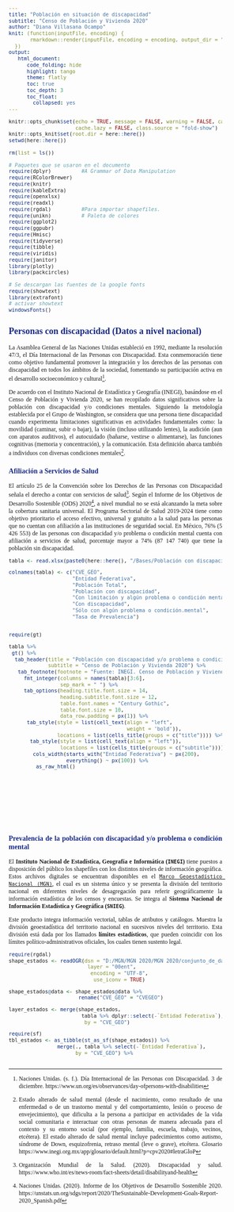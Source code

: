 ```yaml
---
title: "Población en situación de discapacidad"
subtitle: "Censo de Población y Vivienda 2020"
author: "Diana Villasana Ocampo"
knit: (function(inputFile, encoding) {
       rmarkdown::render(inputFile, encoding = encoding, output_dir = "../Output/")
  })
output:
   html_document:
      code_folding: hide
      highlight: tango
      theme: flatly
      toc: true
      toc_depth: 3
      toc_float:
        collapsed: yes
---
```


```{=html}
<style type="text/css">
body {
text-align: justify;
font-style: normal;
font-family: "Montserrat";
font-size: 12px
}
h1.title {
  font-size: 40px;
  color: #000D3B;
}
h1 {
  color: #B6854D;
}
h2 {
  color: #172984;
}
h3 {
  color: #172984;
}
</style>
```

```{=html}
<style>
.nav>li>a {
    position: relative;
    display: block;
    padding: 10px 15px;
    color: #1C3BA4
}
.nav-pills>li.active>a, .nav-pills>li.active>a:hover, .nav-pills>li>a:focus {
    color: #ffffff;
    background-color: #09C2BC
}
</style>
```

```{=html}
<style>
.tile1-text {
    position: relative;
    display: block;
    padding: 10px 15px;
    color: #0A6A87;
    list-style: none;
}
.top1-tiles a:nth-of-type(1):hover, .top-tiles1 a:nth-of-type(1):focus{
    color: #ffffff;
    background: #0A6A87
}
</style>
```

```{=html}
<style>
.tile2-text {
    position: relative;
    display: block;
    padding: 10px 15px;
    color: #0A6CC8;
    list-style: none;
}
.top2-tiles a:nth-of-type(1):hover, .top2-tiles a:nth-of-type(1):focus{
    color: #ffffff;
    background: #0A6CC8
}
</style>
```

```{=html}
<style>
.math {
  font-size: 15px;
  color: #1e42ab;
}
</style>
```

```r
knitr::opts_chunk$set(echo = TRUE, message = FALSE, warning = FALSE, cache = TRUE, 
                      cache.lazy = FALSE, class.source = "fold-show")
knitr::opts_knit$set(root.dir = here::here())
setwd(here::here())
```

```r
rm(list = ls())
```

```r
# Paquetes que se usaron en el documento 
require(dplyr)          #A Grammar of Data Manipulation 
require(RColorBrewer)
require(knitr)
require(kableExtra)
require(openxlsx)
require(readxl)
require(rgdal)          #Para importar shapefiles. 
require(unikn)          # Paleta de colores
require(ggplot2)
require(ggpubr)
require(Hmisc)
require(tidyverse)
require(tibble)
require(viridis)
require(janitor)
library(plotly)
library(packcircles)
```

```r
# Se descargan las fuentes de la google fonts
require(showtext)
library(extrafont)
# activar showtext
windowsFonts()
```

## Personas con discapacidad (Datos a nivel nacional)  

La Asamblea General de las Naciones Unidas estableció en 1992, mediante la resolución 47/3, el Día Internacional de las Personas con Discapacidad. Esta conmemoración tiene como objetivo fundamental promover la integración y los derechos de las personas con discapacidad en todos los ámbitos de la sociedad, fomentando su participación activa en el desarrollo socioeconómico y cultural[^1].  

[^1]: Naciones Unidas. (s. f.). Día Internacional de las Personas con Discapacidad. 3 de diciembre. https://www.un.org/es/observances/day-ofpersons-with-disabilities

De acuerdo con el Instituto Nacional de Estadística y Geografía (INEGI), basándose en el Censo de Población y Vivienda 2020, se han recopilado datos significativos sobre la población con discapacidad y/o condiciones mentales. Siguiendo la metodología establecida por el Grupo de Washington, se considera que una persona tiene discapacidad cuando experimenta limitaciones significativas en actividades fundamentales como: la movilidad (caminar, subir o bajar), la visión (incluso utilizando lentes), la audición (aun con aparatos auditivos), el autocuidado (bañarse, vestirse o alimentarse), las funciones cognitivas (memoria y concentración), y la comunicación. Esta definición abarca también a individuos con diversas condiciones mentales[^2].  

[^2]: Estado alterado de salud mental (desde el nacimiento, como resultado de una enfermedad o de un trastorno mental y del comportamiento, lesión o proceso de envejecimiento), que dificulta a la persona a participar en actividades de la vida social comunitaria e interactuar con otras personas de manera adecuada para el contexto y su entorno social (por ejemplo, familia, escuela, trabajo, vecinos, etcétera). El estado alterado de salud mental incluye padecimientos como autismo, síndrome de Down, esquizofrenia, retraso mental (leve o grave), etcétera. Glosario https://www.inegi.org.mx/app/glosario/default.html?p=cpv2020#letraGloP  


### **Afiliación a Servicios de Salud**  


El artículo 25 de la Convención sobre los Derechos de las Personas con Discapacidad señala el derecho a contar con servicios de salud[^3]. Según el Informe de los Objetivos de Desarrollo Sostenible (ODS) 2020[^4], a nivel mundial no se está alcanzando la meta sobre la cobertura sanitaria universal. El Programa Sectorial de Salud 2019-2024 tiene como objetivo prioritario el acceso efectivo, universal y gratuito a la salud para las personas que no cuentan con afiliación a las instituciones de seguridad social. En México, 76% (5 426 553) de las personas con discapacidad y/o problema o condición mental cuenta con afiliación a servicios de salud, porcentaje mayor a 74% (87 147 740) que tiene la población sin discapacidad.

[^3]:Organización Mundial de la Salud. (2020). Discapacidad y salud. https://www.who.int/es/news-room/fact-sheets/detail/disabilityand-health 

[^4]:Naciones Unidas. (2020). Informe de los Objetivos de Desarrollo Sostenible 2020. https://unstats.un.org/sdgs/report/2020/TheSustainable-Development-Goals-Report-2020_Spanish.pdf 


```r
tabla <- read.xlsx(paste0(here::here(), "/Bases/Población con discapacidad por estados.xlsx"))

colnames(tabla) <- c("CVE_GEO", 
                     "Entidad Federativa", 
                     "Población Total", 
                     "Población con discapacidad", 
                     "Con limitación y algún problema o condición mental",
                     "Con discapacidad", 
                     "Sólo con algún problema o condición.mental",
                     "Tasa de Prevalencia")
```

<div style="height:400px;overflow:auto;">
```r
require(gt)

tabla %>% 
 gt() %>%
  tab_header(title = "Población con discapacidad y/o problema o condición mental",
             subtitle = "Censo de Población y Vivienda 2020") %>%
   tab_footnote(footnote = "Fuente: INEGI. Censo de Población y Vivienda 2020. Tabulados del Cuestionario Básico") %>%
     fmt_integer(columns = names(tabla)[3:6], 
                 sep_mark = " ") %>%
     tab_options(heading.title.font.size = 14, 
                 heading.subtitle.font.size = 12,
                 table.font.names = "Century Gothic",
                 table.font.size = 10,
                 data_row.padding = px(1)) %>%
      tab_style(style = list(cell_text(align = "left",
                                       weight = 'bold')),
                locations = list(cells_title(groups = c("title")))) %>%
       tab_style(style = list(cell_text(align = "left")),
                 locations = list(cells_title(groups = c("subtitle")))) %>%
        cols_width(starts_with("Entidad Federativa") ~ px(200),
                   everything() ~ px(100)) %>%
         as_raw_html() 
```
</div>



### Prevalencia de la población con discapacidad y/o problema o condición mental  


El **Instituto Nacional de Estadística, Geografía e Informática (`INEGI`)** tiene puestos a disposición del público los shapefiles con los distintos niveles de información geográfica. Estos archivos digitales se encuentran disponibles en el [`Marco Geoestadístico Nacional (MGN)`](https://www.inegi.org.mx/temas/mg/#Descargas), el cual es un sistema único y se presenta la división del territorio nacional en diferentes niveles de desagregación para referir geográficamente la información estadística de los censos y encuestas. Se integra al **Sistema Nacional de Información Estadística y Geográfica (`SNIEG`)**.

Este producto integra información vectorial, tablas de atributos y catálogos. Muestra la división geoestadística del territorio nacional en sucesivos niveles del territorio. Esta división está dada por los llamados **límites estadísticos**, que pueden coincidir con los límites político-administrativos oficiales, los cuales tienen sustento legal.

```r
require(rgdal)
shape_estados <- readOGR(dsn = "D:/MGN/MGN 2020/MGN 2020/conjunto_de_datos", 
                          layer = "00ent",
                           encoding = "UTF-8",
                            use_iconv = TRUE)

shape_estados@data <- shape_estados@data %>%
                       rename("CVE_GEO" = "CVEGEO")

layer_estados <- merge(shape_estados,
                        tabla %>% dplyr::select(-`Entidad Federativa`), 
                         by = "CVE_GEO")

require(sf)
tbl_estados <- as_tibble(st_as_sf(shape_estados)) %>%
                merge(., tabla %>% select(-`Entidad Federativa`),
                      by = "CVE_GEO") %>% 
                 
```



